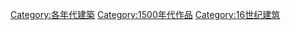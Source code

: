 [[Category:各年代建築|Category:各年代建築]]
[[Category:1500年代作品|Category:1500年代作品]]
[[Category:16世纪建筑|Category:16世纪建筑]]
